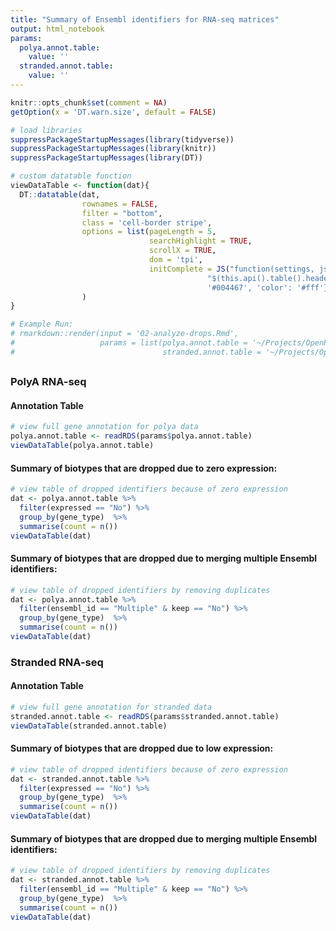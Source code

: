 ```yaml
---
title: "Summary of Ensembl identifiers for RNA-seq matrices"
output: html_notebook
params: 
  polya.annot.table: 
    value: ''
  stranded.annot.table:
    value: ''
---
```


```r
knitr::opts_chunk$set(comment = NA)
getOption(x = 'DT.warn.size', default = FALSE)
```

```r
# load libraries
suppressPackageStartupMessages(library(tidyverse))
suppressPackageStartupMessages(library(knitr))
suppressPackageStartupMessages(library(DT))
```

```r
# custom datatable function
viewDataTable <- function(dat){
  DT::datatable(dat,
                rownames = FALSE,
                filter = "bottom",
                class = 'cell-border stripe',
                options = list(pageLength = 5,
                               searchHighlight = TRUE,
                               scrollX = TRUE,
                               dom = 'tpi',
                               initComplete = JS("function(settings, json) {",
                                            "$(this.api().table().header()).css({'background-color':
                                            '#004467', 'color': '#fff'});","}"))
                )
}
```

```r
# Example Run:
# rmarkdown::render(input = '02-analyze-drops.Rmd', 
#                   params = list(polya.annot.table = '~/Projects/OpenPBTA-analysis-local/data/pbta-gene-expression-rsem-fpkm-collapsed-table.polya.rds', 
#                                 stranded.annot.table = '~/Projects/OpenPBTA-analysis-local/data/pbta-gene-expression-rsem-fpkm-collapsed-table.stranded.rds'))
```

## {.tabset .tabset-fade}

### PolyA RNA-seq
#### Annotation Table

```r
# view full gene annotation for polya data
polya.annot.table <- readRDS(params$polya.annot.table)
viewDataTable(polya.annot.table)
```

#### Summary of biotypes that are dropped due to zero expression:

```r
# view table of dropped identifiers because of zero expression
dat <- polya.annot.table %>% 
  filter(expressed == "No") %>%
  group_by(gene_type)  %>%
  summarise(count = n()) 
viewDataTable(dat)
```

#### Summary of biotypes that are dropped due to merging multiple Ensembl identifiers:

```r
# view table of dropped identifiers by removing duplicates
dat <- polya.annot.table %>% 
  filter(ensembl_id == "Multiple" & keep == "No") %>%
  group_by(gene_type)  %>%
  summarise(count = n()) 
viewDataTable(dat)
```

### Stranded RNA-seq 
#### Annotation Table

```r
# view full gene annotation for stranded data
stranded.annot.table <- readRDS(params$stranded.annot.table)
viewDataTable(stranded.annot.table)
```

#### Summary of biotypes that are dropped due to low expression:

```r
# view table of dropped identifiers because of zero expression
dat <- stranded.annot.table %>% 
  filter(expressed == "No") %>%
  group_by(gene_type)  %>%
  summarise(count = n()) 
viewDataTable(dat)
```

#### Summary of biotypes that are dropped due to merging multiple Ensembl identifiers:

```r
# view table of dropped identifiers by removing duplicates
dat <- stranded.annot.table %>% 
  filter(ensembl_id == "Multiple" & keep == "No") %>%
  group_by(gene_type)  %>%
  summarise(count = n()) 
viewDataTable(dat)
```

